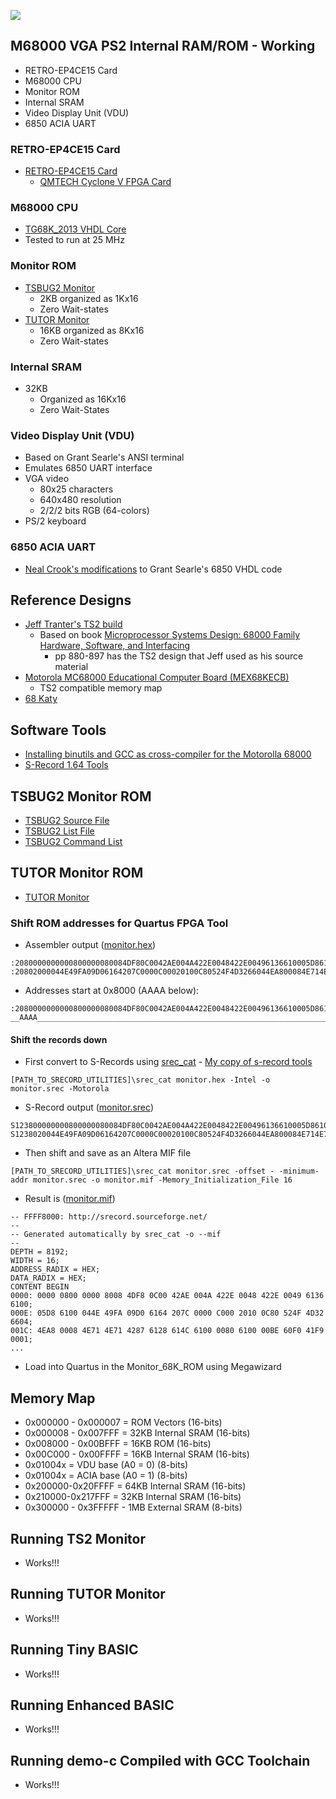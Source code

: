 <img src="http://land-boards.com/blwiki/images/3/35/RETRO-EP4CE15-P958-720PX.jpg"></img>

== M68000 VGA PS2 Internal RAM/ROM - Working ==

* RETRO-EP4CE15 Card
* M68000 CPU
* Monitor ROM
* Internal SRAM
* Video Display Unit (VDU)
* 6850 ACIA UART

=== RETRO-EP4CE15 Card ===

* [http://land-boards.com/blwiki/index.php?title=RETRO-EP4CE15 RETRO-EP4CE15 Card]
** [http://land-boards.com/blwiki/index.php?title=QM_Tech_Cyclone_V_FPGA_Board QMTECH Cyclone V FPGA Card]

=== M68000 CPU ===

* [https://github.com/douggilliland/MultiComp/tree/master/MultiComp%20(VHDL%20Template)/Components/CPU/M68000/TG68K_2013 TG68K_2013 VHDL Core]
* Tested to run at 25 MHz

=== Monitor ROM ===

* [https://github.com/douggilliland/Retro-Computers/blob/master/68000/TS2/monitor/TSBUG2/commands.txt TSBUG2 Monitor]
** 2KB organized as 1Kx16
** Zero Wait-states
* [https://github.com/douggilliland/Retro-Computers/tree/master/68000/TS2/tutor TUTOR Monitor]
** 16KB organized as 8Kx16
** Zero Wait-states

=== Internal SRAM ===

* 32KB
** Organized as 16Kx16
** Zero Wait-States

=== Video Display Unit (VDU) ===

* Based on Grant Searle's ANSI terminal
* Emulates 6850 UART interface
* VGA video
** 80x25 characters
** 640x480 resolution
** 2/2/2 bits RGB (64-colors)
* PS/2 keyboard

=== 6850 ACIA UART ===

* [https://github.com/nealcrook/multicomp6809/wiki/VDU-Modifications Neal Crook's modifications] to Grant Searle's 6850 VHDL code

== Reference Designs ==

* [https://jefftranter.blogspot.com/2016/12/building-68000-single-board-computer.html Jeff Tranter's TS2 build]
** Based on book [https://www.amazon.com/Microprocessor-Systems-Design-Hardware-Interfacing/dp/0534948227/ref=sr_1_2?crid=21I1LHECUP26L&dchild=1&keywords=alan+clements&qid=1593949123&sprefix=alan+clemens%2Caps%2C167&sr=8-2 Microprocessor Systems Design: 68000 Family Hardware, Software, and Interfacing]
*** pp 880-897 has the TS2 design that Jeff used as his source material
* [http://www.easy68k.com/paulrsm/mecb/mecb.htm Motorola MC68000 Educational Computer Board (MEX68KECB)]
** TS2 compatible memory map
* [https://www.bigmessowires.com/68-katy/ 68 Katy]

== Software Tools ==

* [https://darkdust.net/writings/megadrive/crosscompiler Installing binutils and GCC as cross-compiler for the Motorolla 68000]
* [http://srecord.sourceforge.net/ S-Record 1.64 Tools]

== TSBUG2 Monitor ROM ==

* [https://github.com/douggilliland/Retro-Computers/blob/master/68000/TS2/monitor/TSBUG2/monitor.s TSBUG2 Source File]
* [https://github.com/douggilliland/Retro-Computers/blob/master/68000/TS2/monitor/TSBUG2/monitor.lst TSBUG2 List File]
* [https://github.com/douggilliland/Retro-Computers/blob/master/68000/TS2/monitor/TSBUG2/commands.txt TSBUG2 Command List]

== TUTOR Monitor ROM ==

* [https://github.com/douggilliland/Retro-Computers/tree/master/68000/TS2/tutor TUTOR Monitor]

=== Shift ROM addresses for Quartus FPGA Tool  ===

* Assembler output ([https://github.com/douggilliland/Retro-Computers/blob/master/68000/TS2/monitor/TSBUG2/monitor.hex monitor.hex])
<pre>
:2080000000000800000080084DF80C0042AE004A422E0048422E00496136610005D861009E
:20802000044E49FA09D06164207C0000C00020100C80524F4D3266044EA800084E714E71EF
</pre>
* Addresses start at 0x8000 (AAAA below):
<pre>
:2080000000000800000080084DF80C0042AE004A422E0048422E00496136610005D861009E
__AAAA_____________________________________________________________________
</pre>
==== Shift the records down ====
* First convert to S-Records using [http://srecord.sourceforge.net srec_cat] - [https://github.com/douggilliland/Retro-Computers/tree/master/PC%20Tools/srecord My copy of s-record tools]
<pre>
[PATH_TO_SRECORD_UTILITIES]\srec_cat monitor.hex -Intel -o monitor.srec -Motorola
</pre>
* S-Record output ([https://github.com/douggilliland/Retro-Computers/blob/master/68000/TS2/monitor/TSBUG2/monitor.srec monitor.srec])
<pre>
S123800000000800000080084DF80C0042AE004A422E0048422E00496136610005D861009A
S1238020044E49FA09D06164207C0000C00020100C80524F4D3266044EA800084E714E71EB
</pre>
* Then shift and save as an Altera MIF file
<pre>
[PATH_TO_SRECORD_UTILITIES]\srec_cat monitor.srec -offset - -minimum-addr monitor.srec -o monitor.mif -Memory_Initialization_File 16
</pre>
* Result is ([https://github.com/douggilliland/Retro-Computers/blob/master/68000/TS2/monitor/TSBUG2/monitor.mif monitor.mif])
<pre>
-- FFFF8000: http://srecord.sourceforge.net/
--
-- Generated automatically by srec_cat -o --mif
--
DEPTH = 8192;
WIDTH = 16;
ADDRESS_RADIX = HEX;
DATA_RADIX = HEX;
CONTENT BEGIN
0000: 0000 0800 0000 8008 4DF8 0C00 42AE 004A 422E 0048 422E 0049 6136 6100;
000E: 05D8 6100 044E 49FA 09D0 6164 207C 0000 C000 2010 0C80 524F 4D32 6604;
001C: 4EA8 0008 4E71 4E71 4287 6128 614C 6100 0080 6100 00BE 60F0 41F9 0001;
...
</pre>
* Load into Quartus in the Monitor_68K_ROM using Megawizard

== Memory Map ==

* 0x000000 - 0x000007 = ROM Vectors (16-bits)
* 0x000008 - 0x007FFF = 32KB Internal SRAM (16-bits)
* 0x008000 - 0x00BFFF = 16KB ROM (16-bits)
* 0x00C000 - 0x00FFFF = 16KB Internal SRAM (16-bits)
* 0x01004x = VDU base (A0 = 0) (8-bits)
* 0x01004x = ACIA base (A0 = 1) (8-bits)
* 0x200000-0x20FFFF = 64KB Internal SRAM (16-bits)
* 0x210000-0x217FFF = 32KB Internal SRAM (16-bits)
* 0x300000 - 0x3FFFFF - 1MB External SRAM (8-bits)

== Running TS2 Monitor ==

* Works!!!

== Running TUTOR Monitor ==

* Works!!!

== Running Tiny BASIC ==

* Works!!!

== Running Enhanced BASIC ==

* Works!!!

== Running demo-c Compiled with GCC Toolchain ==

* Works!!!
